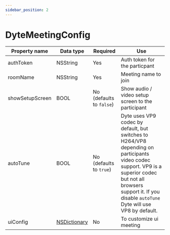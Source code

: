 ```yaml
---
sidebar_position: 2
---
```


# DyteMeetingConfig

| Property name   | Data type                        | Required                 | Use                                                                                                                                                                                                                      |
| --------------- | -------------------------------- | ------------------------ | ------------------------------------------------------------------------------------------------------------------------------------------------------------------------------------------------------------------------ |
| authToken       | NSString                         | Yes                      | Auth token for the particpant                                                                                                                                                                                            |
| roomName        | NSString                         | Yes                      | Meeting name to join                                                                                                                                                                                                     |
| showSetupScreen | BOOL                             | No (defaults to `false`) | Show audio / video setup screen to the participant                                                                                                                                                                       |
| autoTune        | BOOL                             | No (defaults to `true`)  | Dyte uses VP9 codec by default, but switches to H264/VP8 depending on participants video codec support. VP9 is a superior codec but not all browsers support it. If you disable `autoTune` Dyte will use VP8 by default. |
| uiConfig        | [NSDictionary](./dyte-ui-config) | No                       | To customize ui meeting                                                                                                                                                                                                  |
